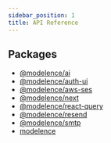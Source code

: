 ```yaml
---
sidebar_position: 1
title: API Reference
---
```


## Packages

- [@modelence/ai](/api-reference/@modelence/ai/index)
- [@modelence/auth-ui](/api-reference/@modelence/auth-ui/index)
- [@modelence/aws-ses](/api-reference/@modelence/aws-ses/index)
- [@modelence/next](/api-reference/@modelence/next/index)
- [@modelence/react-query](/api-reference/@modelence/react-query/index)
- [@modelence/resend](/api-reference/@modelence/resend/index)
- [@modelence/smtp](/api-reference/@modelence/smtp/index)
- [modelence](/api-reference/modelence/index)
